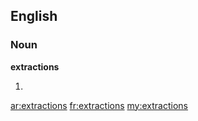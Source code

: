 ==English==

===Noun===
'''extractions'''

# {{plural of|[[extraction]]}}

[[ar:extractions]]
[[fr:extractions]]
[[my:extractions]]